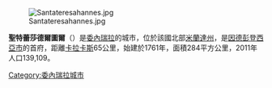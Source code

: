 [[Image:Santateresahannes.jpg|right]]

'''聖特蕾莎德爾圖爾'''（{{lang-es|Santa Teresa del Tuy}}）是[[委內瑞拉|委內瑞拉]]的城市，位於該國北部[[米蘭達州|米蘭達州]]，是[[因德彭登西亞市_(委內瑞拉)|因德彭登西亞市]]的首府，距離[[卡拉卡斯|卡拉卡斯]]65公里，始建於1761年，面積284平方公里，2011年人口139,109。

{{Coord|10|14|0|N|66|39|50|W|city(139109)_region:VE-R|display=title}}

{{Venezuela-geo-stub}}
[[Category:委內瑞拉城市|Category:委內瑞拉城市]]